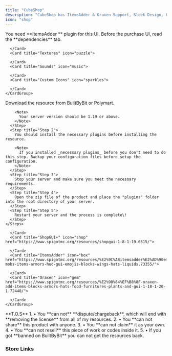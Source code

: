 ```yaml
---
title: "CubeShop"
description: "CubeShop has ItemsAdder & Oraxen Support, Sleek Design, Premade Resource Pack and much more!"
icon: "shop"
---
```


<Note>
  You need **ItemsAdder **  plugin for this UI. Before the purchase UI, read the **dependencies** tab.
</Note>

<Tabs>
  <Tab title="Features">
    <CardGroup cols="5">
      <Card title="Custom GUI" icon="window">
        
      </Card>
      <Card title="Textures" icon="puzzle">
        
      </Card>
      <Card title="Sounds" icon="music">
        
      </Card>
      <Card title="Custom Icons" icon="sparkles">
        
      </Card>
    </CardGroup>
  </Tab>
  <Tab title="Installation">
    <Steps>
      <Step title="Step 1">
        Download the resource from BuiltByBit or Polymart.

        <Note>
          Your server version should be 1.19 or above.
        </Note>
      </Step>
      <Step title="Step 2">
        You should install the necessary plugins before installing the resource.

        <Note>
          If you installed _necessary plugins_ before you don't need to do this step. Backup your configuration files before setup the configuration.
        </Note>
      </Step>
      <Step title="Step 3">
        Stop your server and make sure you meet the necessary requirements.
      </Step>
      <Step title="Step 4">
        Open the zip file of the product and place the "plugins" folder into the root directory of your server.
      </Step>
      <Step title="Step 5">
        Restart your server and the process is complete\!
      </Step>
    </Steps>
  </Tab>
  <Tab title="Dependencies">
    <CardGroup cols="4">
      <Card title="Spigot 1.19+" icon="puzzle">
        
      </Card>
      <Card title="ShopGUI+" icon="shop" href="https://www.spigotmc.org/resources/shopgui-1-8-1-19.6515/">
        
      </Card>
      <Card title="ItemsAdder" icon="box" href="https://www.spigotmc.org/resources/%E2%9C%A8itemsadder%E2%AD%90emotes-mobs-items-armors-hud-gui-emojis-blocks-wings-hats-liquids.73355/">
        
      </Card>
      <Card title="Oraxen" icon="gem" href="https://www.spigotmc.org/resources/%E2%98%84%EF%B8%8F-oraxen-add-items-blocks-armors-hats-food-furnitures-plants-and-gui-1-18-1-20-1.72448/">
        
      </Card>
    </CardGroup>
  </Tab>
  <Tab title="ToS">
    <Frame>
      <Frame>
        **T.O.S**
      </Frame>
      1. • You **can not** **dispute/chargeback**, which will end with **removing the license** from all of my resources.
      2. • You **can not share** this product with anyone.
      3. • You **can not claim** it as your own.
      4. • You **can not resell** this piece of work or codes inside it.
      5. • If you got **banned on BuiltByBit** you can not get the resources back.
    </Frame>
  </Tab>
</Tabs>

### <Icon icon="shop" size="23" />  Store Links

<CardGroup cols="4">
  <Card title="BuiltByBit" icon="cube" href="https://builtbybit.com/resources/shopguiplus-ui-itemsadder-oraxen.27693/">
    
  </Card>
  <Card title="Polymart" icon="p" href="https://polymart.org/resource/cubeshop-shopgui-ui.3717">
    
  </Card>
</CardGroup>
